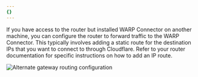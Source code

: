 ```yaml
---
{}
---
```


If you have access to the router but installed WARP Connector on another machine, you can configure the router to forward traffic to the WARP Connector. This typically involves adding a static route for the destination IPs that you want to connect to through Cloudflare. Refer to your router documentation for specific instructions on how to add an IP route.

![Alternate gateway routing configuration](~/assets/images/cloudflare-one/connections/connect-apps/warp-connector/alternate-gateway.png)